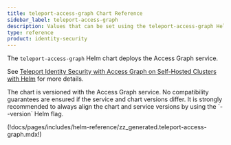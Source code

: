 ```yaml
---
title: teleport-access-graph Chart Reference
sidebar_label: teleport-access-graph
description: Values that can be set using the teleport-access-graph Helm chart
type: reference
product: identity-security
---
```


The `teleport-access-graph` Helm chart deploys the Access Graph service.

See [Teleport Identity Security with Access Graph on Self-Hosted Clusters with Helm](../../identity-security/access-graph/self-hosted-helm.mdx)
for more details.

<Admonition type="warning" title="Version Compatibility">
The chart is versioned with the Access Graph service. No compatibility
guarantees are ensured if the service and chart versions differ.
It is strongly recommended to always align the chart and service versions
by using the `--version` Helm flag.
</Admonition>


(!docs/pages/includes/helm-reference/zz_generated.teleport-access-graph.mdx!)
